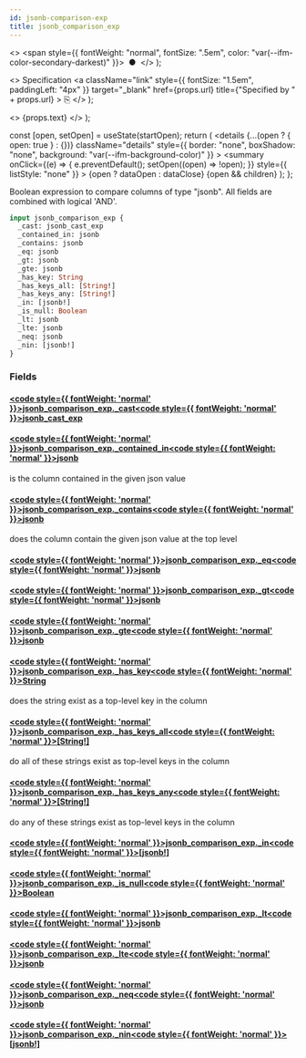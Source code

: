 ```yaml
---
id: jsonb-comparison-exp
title: jsonb_comparison_exp
---
```


<head>
  <meta content="noindex" name="robots" />
  <meta charset="utf-8" />
</head>

  <>
    <span style={{ fontWeight: "normal", fontSize: ".5em", color: "var(--ifm-color-secondary-darkest)" }}>
      &nbsp;●&nbsp;
    </span>
  </>
);

  <>
    Specification
    <a
      className="link"
      style={{ fontSize: "1.5em", paddingLeft: "4px" }}
      target="_blank"
      href={props.url}
      title={"Specified by " + props.url}
    >
      ⎘
    </a>
  </>
);

  <>
    <span className={props.class}>{props.text}</span>
  </>
);


  const [open, setOpen] = useState(startOpen);
  return (
    <details
      {...(open ? { open: true } : {})}
      className="details"
      style={{ border: "none", boxShadow: "none", background: "var(--ifm-background-color)" }}
    >
      <summary
        onClick={(e) => {
          e.preventDefault();
          setOpen((open) => !open);
        }}
        style={{ listStyle: "none" }}
      >
        {open ? dataOpen : dataClose}
      </summary>
      {open && children}
    </details>
  );
};

Boolean expression to compare columns of type "jsonb". All fields are combined with logical 'AND'.

```graphql
input jsonb_comparison_exp {
  _cast: jsonb_cast_exp
  _contained_in: jsonb
  _contains: jsonb
  _eq: jsonb
  _gt: jsonb
  _gte: jsonb
  _has_key: String
  _has_keys_all: [String!]
  _has_keys_any: [String!]
  _in: [jsonb!]
  _is_null: Boolean
  _lt: jsonb
  _lte: jsonb
  _neq: jsonb
  _nin: [jsonb!]
}
```

### Fields

#### [<code style={{ fontWeight: 'normal' }}>jsonb_comparison_exp.<b>\_cast</b></code>](#)<Bullet />[<code style={{ fontWeight: 'normal' }}><b>jsonb_cast_exp</b></code>](/docs/api/flow/graphql/envio/inputs/jsonb-cast-exp.mdx) <Badge class="badge badge--secondary " text="input"/>

#### [<code style={{ fontWeight: 'normal' }}>jsonb_comparison_exp.<b>\_contained_in</b></code>](#)<Bullet />[<code style={{ fontWeight: 'normal' }}><b>jsonb</b></code>](/docs/api/flow/graphql/envio/scalars/jsonb.mdx) <Badge class="badge badge--secondary " text="scalar"/>

is the column contained in the given json value

#### [<code style={{ fontWeight: 'normal' }}>jsonb_comparison_exp.<b>\_contains</b></code>](#)<Bullet />[<code style={{ fontWeight: 'normal' }}><b>jsonb</b></code>](/docs/api/flow/graphql/envio/scalars/jsonb.mdx) <Badge class="badge badge--secondary " text="scalar"/>

does the column contain the given json value at the top level

#### [<code style={{ fontWeight: 'normal' }}>jsonb_comparison_exp.<b>\_eq</b></code>](#)<Bullet />[<code style={{ fontWeight: 'normal' }}><b>jsonb</b></code>](/docs/api/flow/graphql/envio/scalars/jsonb.mdx) <Badge class="badge badge--secondary " text="scalar"/>

#### [<code style={{ fontWeight: 'normal' }}>jsonb_comparison_exp.<b>\_gt</b></code>](#)<Bullet />[<code style={{ fontWeight: 'normal' }}><b>jsonb</b></code>](/docs/api/flow/graphql/envio/scalars/jsonb.mdx) <Badge class="badge badge--secondary " text="scalar"/>

#### [<code style={{ fontWeight: 'normal' }}>jsonb_comparison_exp.<b>\_gte</b></code>](#)<Bullet />[<code style={{ fontWeight: 'normal' }}><b>jsonb</b></code>](/docs/api/flow/graphql/envio/scalars/jsonb.mdx) <Badge class="badge badge--secondary " text="scalar"/>

#### [<code style={{ fontWeight: 'normal' }}>jsonb_comparison_exp.<b>\_has_key</b></code>](#)<Bullet />[<code style={{ fontWeight: 'normal' }}><b>String</b></code>](/docs/api/flow/graphql/envio/scalars/string.mdx) <Badge class="badge badge--secondary " text="scalar"/>

does the string exist as a top-level key in the column

#### [<code style={{ fontWeight: 'normal' }}>jsonb_comparison_exp.<b>\_has_keys_all</b></code>](#)<Bullet />[<code style={{ fontWeight: 'normal' }}><b>[String!]</b></code>](/docs/api/flow/graphql/envio/scalars/string.mdx) <Badge class="badge badge--secondary " text="list"/> <Badge class="badge badge--secondary " text="scalar"/>

do all of these strings exist as top-level keys in the column

#### [<code style={{ fontWeight: 'normal' }}>jsonb_comparison_exp.<b>\_has_keys_any</b></code>](#)<Bullet />[<code style={{ fontWeight: 'normal' }}><b>[String!]</b></code>](/docs/api/flow/graphql/envio/scalars/string.mdx) <Badge class="badge badge--secondary " text="list"/> <Badge class="badge badge--secondary " text="scalar"/>

do any of these strings exist as top-level keys in the column

#### [<code style={{ fontWeight: 'normal' }}>jsonb_comparison_exp.<b>\_in</b></code>](#)<Bullet />[<code style={{ fontWeight: 'normal' }}><b>[jsonb!]</b></code>](/docs/api/flow/graphql/envio/scalars/jsonb.mdx) <Badge class="badge badge--secondary " text="list"/> <Badge class="badge badge--secondary " text="scalar"/>

#### [<code style={{ fontWeight: 'normal' }}>jsonb_comparison_exp.<b>\_is_null</b></code>](#)<Bullet />[<code style={{ fontWeight: 'normal' }}><b>Boolean</b></code>](/docs/api/flow/graphql/envio/scalars/boolean.mdx) <Badge class="badge badge--secondary " text="scalar"/>

#### [<code style={{ fontWeight: 'normal' }}>jsonb_comparison_exp.<b>\_lt</b></code>](#)<Bullet />[<code style={{ fontWeight: 'normal' }}><b>jsonb</b></code>](/docs/api/flow/graphql/envio/scalars/jsonb.mdx) <Badge class="badge badge--secondary " text="scalar"/>

#### [<code style={{ fontWeight: 'normal' }}>jsonb_comparison_exp.<b>\_lte</b></code>](#)<Bullet />[<code style={{ fontWeight: 'normal' }}><b>jsonb</b></code>](/docs/api/flow/graphql/envio/scalars/jsonb.mdx) <Badge class="badge badge--secondary " text="scalar"/>

#### [<code style={{ fontWeight: 'normal' }}>jsonb_comparison_exp.<b>\_neq</b></code>](#)<Bullet />[<code style={{ fontWeight: 'normal' }}><b>jsonb</b></code>](/docs/api/flow/graphql/envio/scalars/jsonb.mdx) <Badge class="badge badge--secondary " text="scalar"/>

#### [<code style={{ fontWeight: 'normal' }}>jsonb_comparison_exp.<b>\_nin</b></code>](#)<Bullet />[<code style={{ fontWeight: 'normal' }}><b>[jsonb!]</b></code>](/docs/api/flow/graphql/envio/scalars/jsonb.mdx) <Badge class="badge badge--secondary " text="list"/> <Badge class="badge badge--secondary " text="scalar"/>
